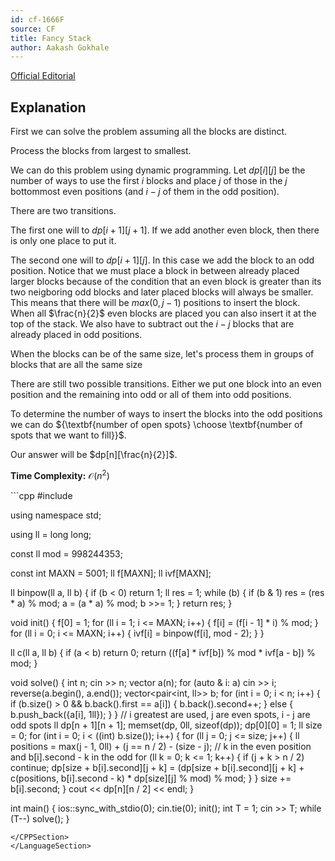 ```yaml
---
id: cf-1666F
source: CF
title: Fancy Stack
author: Aakash Gokhale
---
```


[Official Editorial](https://codeforces.com/contest/1666/attachments/download/15881/nerc-2021-tutorial.pdf)

## Explanation

First we can solve the problem assuming all the blocks are distinct.

Process the blocks from largest to smallest.

We can do this problem using dynamic programming.
Let $dp[i][j]$ be the number of ways to use the first $i$ blocks and place $j$ of those in the $j$ bottommost even positions (and $i - j$ of them in the odd position).

There are two transitions.

The first one will to $dp[i + 1][j + 1]$. If we add another even block, then there is only one place to put it.

The second one will to $dp[i + 1][j]$. In this case we add the block to an odd position.
Notice that we must place a block in between already placed larger blocks because of the condition that an even block is greater than its two neigboring odd blocks and later placed blocks will always be smaller.
This means that there will be $max(0, j - 1)$ positions to insert the block. When all $\frac{n}{2}$ even blocks are placed you can also insert it at the top of the stack.
We also have to subtract out the $i - j$ blocks that are already placed in odd positions.

When the blocks can be of the same size, let's process them in groups of blocks that are all the same size

There are still two possible transitions.
Either we put one block into an even position and the remaining into odd or all of them into odd positions.

To determine the number of ways to insert the blocks into the odd positions we can do ${\textbf{number of open spots} \choose \textbf{number of spots that we want to fill}}$.

Our answer will be $dp[n][\frac{n}{2}]$.

**Time Complexity:** $\mathcal{O}(n^2)$

<LanguageSection>
<CPPSection>
```cpp
#include <bits/stdc++.h>

using namespace std;

using ll = long long;

const ll mod = 998244353;

const int MAXN = 5001;
ll f[MAXN];
ll ivf[MAXN];

ll binpow(ll a, ll b) {
	if (b < 0) return 1;
	ll res = 1;
	while (b) {
		if (b & 1) res = (res * a) % mod;
		a = (a * a) % mod;
		b >>= 1;
	}
	return res;
}

void init() {
	f[0] = 1;
	for (ll i = 1; i <= MAXN; i++) {
		f[i] = (f[i - 1] * i) % mod;
	}
	for (ll i = 0; i <= MAXN; i++) {
		ivf[i] = binpow(f[i], mod - 2);
	}
}

ll c(ll a, ll b) {
	if (a < b) return 0;
	return ((f[a] * ivf[b]) % mod * ivf[a - b]) % mod;
}

void solve() {
	int n;
	cin >> n;
	vector<int> a(n);
	for (auto & i: a) cin >> i;
	reverse(a.begin(), a.end());
	vector<pair<int, ll>> b;
	for (int i = 0; i < n; i++) {
		if (b.size() > 0 && b.back().first == a[i]) {
			b.back().second++;
		} else {
			b.push_back({a[i], 1ll});
		}
	}
	// i greatest are used, j are even spots, i - j are odd spots
	ll dp[n + 1][n + 1];
	memset(dp, 0ll, sizeof(dp));
	dp[0][0] = 1; 
	ll size = 0;
	for (int i = 0; i < ((int) b.size()); i++) {
		for (ll j = 0; j <= size; j++) {
			ll positions = max(j - 1, 0ll) + (j == n / 2) - (size - j);
			// k in the even position and b[i].second - k in the odd
			for (ll k = 0; k <= 1; k++) { 
				if (j + k > n / 2) continue;
				dp[size + b[i].second][j + k] = (dp[size + b[i].second][j + k] 
					+ c(positions, b[i].second - k) * dp[size][j] % mod) % mod;
			}
		}
		size += b[i].second;
	}
	cout << dp[n][n / 2] << endl;
}

int main() {
	ios::sync_with_stdio(0);
	cin.tie(0);
	init();
	int T = 1;
	cin >> T;
	while (T--) solve();
}

```
</CPPSection>
</LanguageSection>
